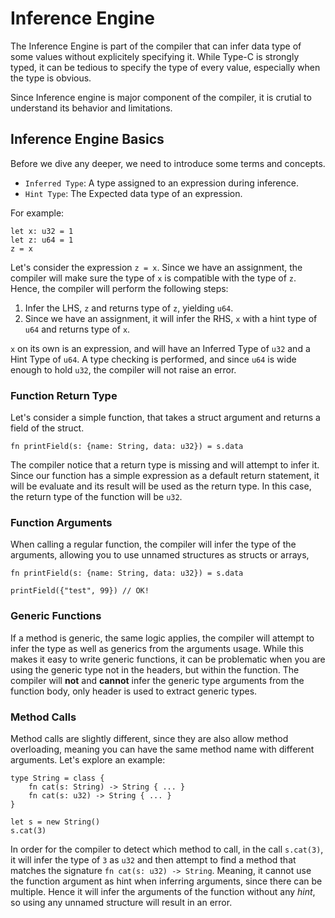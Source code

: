 Inference Engine
===

The Inference Engine is part of the compiler that can infer data type of some values without explicitely specifying it.
While Type-C is strongly typed, it can be tedious to specify the type of every value, especially when the type is obvious.

Since Inference engine is major component of the compiler, it is crutial to understand its behavior and limitations.


## Inference Engine Basics 
Before we dive any deeper, we need to introduce some terms and concepts.

- `Inferred Type`: A type assigned to an expression during inference.
- `Hint Type`: The Expected data type of an expression.

For example:
```tc
let x: u32 = 1
let z: u64 = 1
z = x
```

Let's consider the expression `z = x`. Since we have an assignment, the compiler will make sure the type of `x` is compatible with the type of `z`. Hence, the compiler will perform the following steps:
1. Infer the LHS, `z` and returns type of `z`, yielding `u64`.
2. Since we have an assignment, it will infer the RHS, `x` with a hint type of `u64` and returns type of `x`.

`x` on its own is an expression, and will have an Inferred Type of `u32` and a Hint Type of `u64`. A type checking is performed, and since `u64` is wide enough to hold `u32`, the compiler will not raise an error.


### Function Return Type
Let's consider a simple function, that takes a struct argument and returns a field of the struct.

```tc
fn printField(s: {name: String, data: u32}) = s.data
```

The compiler notice that a return type is missing and will attempt to infer it. Since our function has a simple expression as a default return statement, it will be evaluate and its result will be used as the return type. In this case, the return type of the function will be `u32`.

### Function Arguments

When calling a regular function, the compiler will infer the type of the arguments, allowing you to use unnamed structures as structs or arrays,

```tc
fn printField(s: {name: String, data: u32}) = s.data

printField({"test", 99}) // OK!
```

### Generic Functions
If a method is generic, the same logic applies, the compiler will attempt to infer the type as well as generics from the arguments usage. While this makes it easy to write generic functions, it can be problematic when you are using the generic type not in the headers, but within the function.
The compiler will **not** and **cannot** infer the generic type arguments from the function body, only header is used to extract generic types.

### Method Calls
Method calls are slightly different, since they are also allow method overloading, meaning you can have the same method name with different arguments.
Let's explore an example:

```tc
type String = class {
    fn cat(s: String) -> String { ... }
    fn cat(s: u32) -> String { ... }
}

let s = new String()
s.cat(3)
```
In order for the compiler to detect which method to call, in the call `s.cat(3)`, it will infer the type of `3` as `u32` and then attempt to find a method that matches the signature `fn cat(s: u32) -> String`. 
Meaning, it cannot use the function argument as hint when inferring arguments, since there can be multiple. Hence it will infer the arguments of the function without any *hint*, so using any unnamed structure will result in an error.

